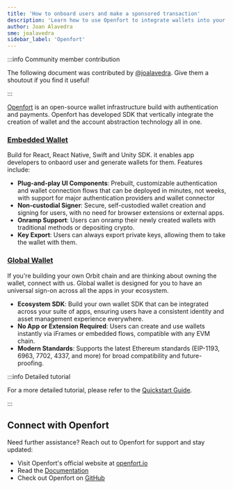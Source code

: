 ```yaml
---
title: 'How to onboard users and make a sponsored transaction'
description: 'Learn how to use Openfort to integrate wallets into your project on Arbitrum'
author: Joan Alavedra
sme: joalavedra
sidebar_label: 'Openfort'
---
```


:::info Community member contribution

The following document was contributed by [@joalavedra](https://github.com/joalavedra). Give them a shoutout if you find it useful!

:::

[Openfort](https://openfort.io) is an open-source wallet infrastructure build with authentication and payments. Openfort has developed SDK that vertically integrate the creation of wallet and the account abstraction technology all in one.  

### [Embedded Wallet](https://www.openfort.io/embedded-wallet)

Build for React, React Native, Swift and Unity SDK. it enables app developers to onbaord user and generate wallets for them. Features include:

- **Plug-and-play UI Components**: Prebuilt, customizable authentication and wallet connection flows that can be deployed in minutes, not weeks, with support for major authentication providers and wallet connector
- **Non-custodial Signer**: Secure, self-custodied wallet creation and signing for users, with no need for browser extensions or external apps.
- **Onramp Support**: Users can onramp their newly created wallets with traditional methods or depositing crypto.
- **Key Export**: Users can always export private keys, allowing them to take the wallet with them.

### [Global Wallet](https://www.openfort.io/crossapp-wallet)

If you're building your own Orbit chain and are thinking about owning the wallet, connect with us. Global wallet is designed for you to have an universal sign-on across all the apps in your ecosystem. 

- **Ecosystem SDK**: Build your own wallet SDK that can be integrated across your suite of apps, ensuring users have a consistent identity and asset management experience everywhere.
- **No App or Extension Required**: Users can create and use wallets instantly via iFrames or embedded flows, compatible with any EVM chain.
- **Modern Standards**: Supports the latest Ethereum standards (EIP-1193, 6963, 7702, 4337, and more) for broad compatibility and future-proofing.

:::info Detailed tutorial

For a more detailed tutorial, please refer to the [Quickstart Guide](https://www.openfort.io/docs/).

:::

## Connect with Openfort

Need further assistance? Reach out to Openfort for support and stay updated:

- Visit Openfort's official website at [openfort.io](https://www.openfort.io)
- Read the [Documentation](https://www.openfort.io/docs)
- Check out Openfort on [GitHub](https://github.com/openfort-xyz)
